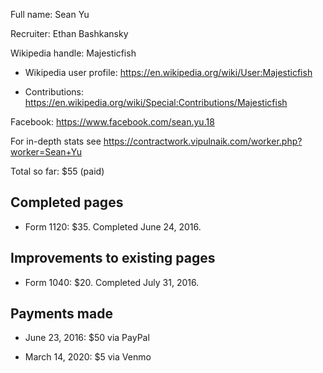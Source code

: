 Full name: Sean Yu

Recruiter: Ethan Bashkansky

Wikipedia handle: Majesticfish

* Wikipedia user profile: https://en.wikipedia.org/wiki/User:Majesticfish

* Contributions: https://en.wikipedia.org/wiki/Special:Contributions/Majesticfish

Facebook: https://www.facebook.com/sean.yu.18

For in-depth stats see https://contractwork.vipulnaik.com/worker.php?worker=Sean+Yu

Total so far: $55 (paid)

== Completed pages ==

* Form 1120: $35. Completed June 24, 2016.

== Improvements to existing pages ==

* Form 1040: $20. Completed July 31, 2016.

== Payments made ==

* June 23, 2016: $50 via PayPal

* March 14, 2020: $5 via Venmo

